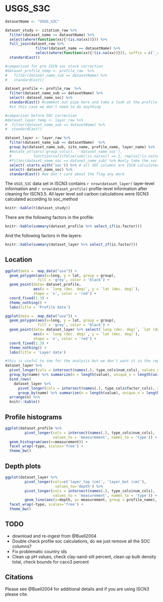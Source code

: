 # USGS_S3C

```r
datasetName <- "USGS_S3C"

dataset_study <- citation_raw %>% 
  filter(dataset_name == datasetName) %>%
  select(where(function(xx){!(is.na(xx))})) %>%
  full_join(dataset_raw %>% 
              filter(dataset_name == datasetName) %>%
              select(where(function(xx){!(is.na(xx))})), suffix = c('_citation', '_dataset'))%>%
  standardCast()

#comparison for pre ISCN soc stock correction
#dataset_profile_temp <- profile_raw  %>%
#   filter(dataset_name_sub == datasetName) %>%
#   standardCast()

dataset_profile <- profile_raw  %>%
  filter(dataset_name_sub == datasetName) %>%
  select(-dataset_name_soc) %>%
  standardCast() #comment out pipe here and take a look at the profile information to figure out how to remove ISCN soc computations
  #in this case we don't need to do anything

#comparison before SOC correction
#dataset_layer_temp <- layer_raw %>%
#  filter(dataset_name_sub == datasetName) %>%
#  standardCast()

dataset_layer <- layer_raw %>%
  filter(dataset_name_sub == datasetName)  %>%
  group_by(dataset_name_sub, site_name, profile_name, layer_name) %>%
  #mutate_at(vars(-group_cols(), -'dataset_name_soc'), 
  #          function(xx){ifelse(sum(!is.na(xx)) == 1, rep(xx[!is.na(xx)], length(xx)),xx)}) %>% #if there is one value that isn't na then populate the rest of the entry, this fills in the 
  #filter(dataset_name_soc == dataset_name_sub) %>% #only take the soc values provided by the submitter
  select(-starts_with('soc')) %>% # all SOC columns are ISCN calculated regardless of dataset_name_soc apparently
  select(-dataset_name_soc) %>%
  standardCast() #we don't care about the flag any more

```

The `USGS_S3C` data set in ISCN3 contains `r nrow(dataset_layer)` layer-level information and `r nrow(dataset_profile)` profile-level information after cleaning for ISCN3.5.
All layer level soil carbon calculations were ISCN3 calculated according to soc_method

```r
knitr::kable(t(dataset_study))
```


There are the following factors in the profile:

```r
knitr::kable(summary(dataset_profile %>% select_if(is.factor)))
```

And the following factors in the layers:
```r
knitr::kable(summary(dataset_layer %>% select_if(is.factor)))
```


## Location

```r

ggplot(data =  map_data("usa")) + 
  geom_polygon(aes(x=long, y = lat, group = group), 
               fill = 'grey', color = 'black') + 
  geom_point(data= dataset_profile, 
             aes(x = `long (dec. deg)`, y = `lat (dec. deg)`),
             shape = 'x', color = 'red') +
  coord_fixed(1.3) +
  theme_nothing() +
  labs(title = 'Profile data')

ggplot(data =  map_data("usa")) + 
  geom_polygon(aes(x=long, y = lat, group = group), 
               fill = 'grey', color = 'black') + 
  geom_point(data= dataset_layer %>% select(`long (dec. deg)`, `lat (dec. deg)`) %>% unique(), 
             aes(x = `long (dec. deg)`, y = `lat (dec. deg)`),
             shape = 'x', color = 'red') +
  coord_fixed(1.3) +
  theme_nothing() +
  labs(title = 'Layer data')

```

```r
#this is useful to see for the analysis but we don't want it in the report
dataset_layer %>%
  pivot_longer(cols = intersect(names(.), type_cols$num_cols), values_drop_na = TRUE) %>%
  group_by(name) %>% summarize(n = length(value), unique_n = length(unique(value))) %>%
  bind_rows(
    dataset_layer %>%
      pivot_longer(cols = intersect(names(.), type_cols$factor_cols), values_drop_na = TRUE) %>%
      group_by(name) %>% summarize(n = length(value), unique_n = length(unique(value))) ) %>%
  arrange(n) %>%
  knitr::kable()
```

## Profile histograms

```r
ggplot(dataset_profile %>%
         pivot_longer(cols = intersect(names(.), type_cols$num_cols), 
                      values_to = 'measurement', names_to = 'type')) +
  geom_histogram(aes(x=measurement)) +
  facet_wrap(~type, scales='free') +
  theme_bw()
```

## Depth plots

```r
ggplot(dataset_layer %>% 
         pivot_longer(cols=c('layer_top (cm)', 'layer_bot (cm)'),
                       values_to='depth') %>%
         pivot_longer(cols = intersect(names(.), type_cols$num_cols), 
                      values_to = 'measurement', names_to = 'type')) +
         geom_line(aes(x=depth, y= measurement, group = profile_name), alpha = 0.5) +
  facet_wrap(~type, scales='free') +
  theme_bw()
```

## TODO

- download and re-ingest from @Buell2004
- Double check profile soc calculations, do we just remove all the SOC columns?
- Fix problematic country ids
- Clean up pH values, check clay-sand-silt percent, clean up bulk density total, check bounds for caco3 percent

## Citations

Please see @Buell2004 for additional details and if you are using ISCN3 please cite.
